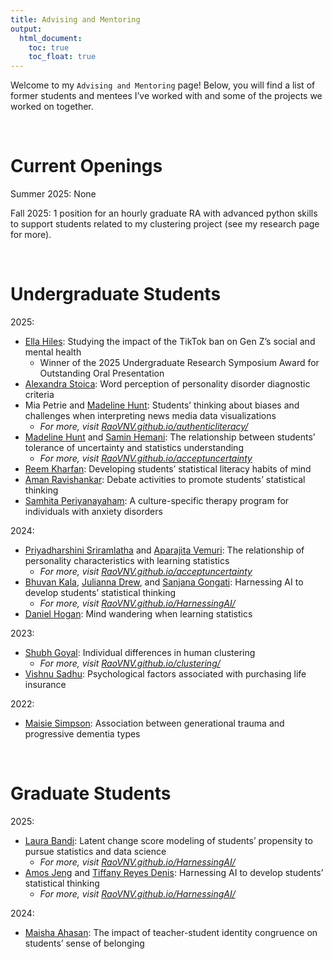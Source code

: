 ```yaml
---
title: Advising and Mentoring
output: 
  html_document:
    toc: true
    toc_float: true
---
```


Welcome to my `Advising and Mentoring` page! Below, you will find a list of former students and mentees I've worked with and some of the projects we worked on together.

<br>


# Current Openings

Summer 2025: None

Fall 2025: 1 position for an hourly graduate RA with advanced python skills to support students related to my clustering project (see my research page for more).


<br> 

# Undergraduate Students

2025: 

- [Ella Hiles](https://www.linkedin.com/in/ella-hiles-281b492a5/): Studying the impact of the TikTok ban on Gen Z's social and mental health
  + Winner of the 2025 Undergraduate Research Symposium Award for Outstanding Oral Presentation
- [Alexandra Stoica](https://www.linkedin.com/in/alexandra-stoica-b309b4252/): Word perception of personality disorder diagnostic criteria
- Mia Petrie and [Madeline Hunt](https://www.linkedin.com/in/madeline-hunt-929132276/): Students' thinking about biases and challenges when interpreting news media data visualizations 
  + *For more, visit [RaoVNV.github.io/authenticliteracy/](/authenticliteracy/)*
- [Madeline Hunt](https://www.linkedin.com/in/madeline-hunt-929132276/) and [Samin Hemani](https://www.linkedin.com/in/samin-hemani-6a5a71293/): The relationship between students' tolerance of uncertainty and statistics understanding
  + *For more, visit [RaoVNV.github.io/acceptuncertainty](/acceptuncertainty/)*
- [Reem Kharfan](https://www.linkedin.com/in/reem-kharfan-b8820b215/): Developing students' statistical literacy habits of mind
- [Aman Ravishankar](https://www.linkedin.com/in/aman-ravi-2405lhj/): Debate activities to promote students' statistical thinking
- [Samhita Periyanayaham](https://www.linkedin.com/in/samhita-periyanayaham-13b64629a/): A culture-specific therapy program for individuals with anxiety disorders

2024: 

- [Priyadharshini Sriramlatha](https://www.linkedin.com/in/pdsl/) and [Aparajita Vemuri](https://www.linkedin.com/in/aparajitavemuri/): The relationship of personality characteristics with learning statistics 
  + *For more, visit [RaoVNV.github.io/acceptuncertainty](/acceptuncertainty/)*
- [Bhuvan Kala](https://www.linkedin.com/in/bhuvan-kala-072372216/), [Julianna Drew](https://www.linkedin.com/in/julianna-drew-96ba78286/), and [Sanjana Gongati](https://www.linkedin.com/in/sanjana-gongati/): Harnessing AI to develop students' statistical thinking
  + *For more, visit [RaoVNV.github.io/HarnessingAI/](/HarnessingAI/)*
- [Daniel Hogan](https://www.linkedin.com/in/daniel-hogan-a9a17b352/): Mind wandering when learning statistics

2023: 

- [Shubh Goyal](https://www.linkedin.com/in/shubh-goyal-33a070220/): Individual differences in human clustering 
  + *For more, visit [RaoVNV.github.io/clustering/](/clustering/)*
- [Vishnu Sadhu](https://www.linkedin.com/in/vishnu-sadhu-ab67491b4/): Psychological factors associated with purchasing life insurance

2022: 

- [Maisie Simpson](https://www.linkedin.com/in/maisie-simpson-1b4b491aa/): Association between generational trauma and progressive dementia types

<br> 

# Graduate Students

2025: 

- [Laura Bandi](https://laurambandi.com/): Latent change score modeling of students' propensity to pursue statistics and data science
  + *For more, visit [RaoVNV.github.io/HarnessingAI/](/HarnessingAI/)*
- [Amos Jeng](https://amosjeng.com/) and [Tiffany Reyes Denis](https://www.linkedin.com/in/reyesdenis/): Harnessing AI to develop students' statistical thinking
  + *For more, visit [RaoVNV.github.io/HarnessingAI/](/HarnessingAI/)*

2024: 

- [Maisha Ahasan](https://www.linkedin.com/in/maisha-ahasan-5bb1a323a/): The impact of teacher-student identity congruence on students' sense of belonging
